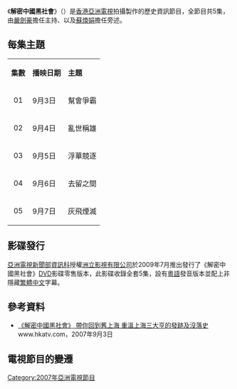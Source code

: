 {{亞視節目
| 中文節目名=解密中國黑社會
| 英文節目名={{lang|en|China Triads Decode}}
| aTV-11首播日期=2007年9月3日-9月7日
| aTV-11首播時間=每日 22:30-23:00 (連廣告)
| 監製=[[劉瀾昌|劉瀾昌]]
| 集數=5
| 類型=歷史資訊
| 製作公司=[[香港|香港]][[亞洲電視|亞洲電視]]
| 主持=[[嚴劍豪|嚴劍豪]]
| 旁白=[[蘇煥娟|蘇煥娟]]
}}
《'''解密中國黑社會'''》（{{lang-en|'''China Triads Decode'''}}）是[[香港|香港]][[亞洲電視|亞洲電視]]拍攝製作的歷史資訊節目，全節目共5集，由[[嚴劍豪|嚴劍豪]]擔任主持、以及[[蘇煥娟|蘇煥娟]]擔任旁述。

==每集主題==
{|class="wikitable" 
|- style="background:cornflowerblue; color:white" align=center 
|'''集數'''||'''播映日期'''||'''主題'''
|-
|align=center|01||9月3日||幫會爭霸
|-
|align=center|02||9月4日||亂世稱雄
|-
|align=center|03||9月5日||浮華競逐
|-
|align=center|04||9月6日||去留之間
|-
|align=center|05||9月7日||灰飛煙滅
|}

==影碟發行==
[[亞視新聞|亞洲電視新聞部資訊科]]授權[[洲立影視有限公司|洲立影視有限公司]]於2009年7月推出發行了《解密中國黑社會》[[DVD|DVD]]影碟零售版本，此影碟收錄全套5集，設有[[粵語|粵語]]發音版本並配上非隱藏[[繁體中文|繁體中文]]字幕。

==參考資料==
*[https://web.archive.org/web/20070907220941/http://app.hkatv.com/atvnews/view.php?id=2657 《解密中國黑社會》 帶你回到舊上海 重溫上海三大亨的發跡及沒落史] www.hkatv.com，2007年9月3日

==電視節目的變遷==
{{電視節目的變遷
|電視台={{HK}}[[亞洲電視|亞洲電視]]{{ATV-Home}}
|播放檔次=星期一至五 22:30-23:00 時段
|節目名稱=解密中國黑社會<br/>(2007.09.03 - 2007.09.07)
|上一節目=[[華語電影走出去|華語電影走出去]]<br/>星期一至四<br/>(2007.08.27 - 2007.08.30)
----金紫荊首映禮<br/>星期五<br/>(2007.08.31)
|下一節目=[[解密中國奇景|解密中國奇景]]<br/>(2007.09.10 - 2007.09.14)
}}

[[Category:2007年亞洲電視節目|Category:2007年亞洲電視節目]]